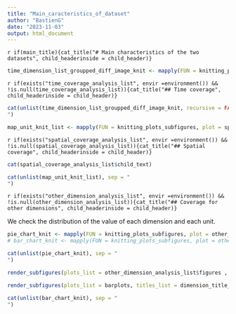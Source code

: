 ```yaml
---
title: "Main_caracteristics_of_dataset"
author: "BastienG"
date: "2023-11-03"
output: html_document
---
```


`r if(main_title){cat_title("# Main characteristics of the two datasets", child_headerinside = child_header)}`

```r

time_dimension_list_groupped_diff_image_knit <- mapply(FUN = knitting_plots_subfigures, plot = time_coverage_analysis_list$plots, title = time_coverage_analysis_list$titles, MoreArgs = list(folder = "Temporal", fig.pathinside = fig.path))

```

`r if(exists("time_coverage_analysis_list", envir =environment()) && !is.null(time_coverage_analysis_list)){cat_title("## Time coverage", child_headerinside = child_header)}`

```r

cat(unlist(time_dimension_list_groupped_diff_image_knit, recursive = FALSE), sep = "
")

```

\clearpage

```r

map_unit_knit_list <- mapply(FUN = knitting_plots_subfigures, plot = spatial_coverage_analysis_list$plots, title = spatial_coverage_analysis_list$titles)

```

`r if(exists("spatial_coverage_analysis_list", envir =environment()) && !is.null(spatial_coverage_analysis_list)){cat_title("## Spatial coverage", child_headerinside = child_header)}`

```r

cat(spatial_coverage_analysis_list$child_text)

cat(unlist(map_unit_knit_list), sep = "
")

```

\clearpage

`r if(exists("other_dimension_analysis_list", envir =environment()) && !is.null(other_dimension_analysis_list)){cat_title("## Coverage for other dimensions", child_headerinside = child_header)}`

We check the distribution of the value of each dimension and each unit.

```r

pie_chart_knit <- mapply(FUN = knitting_plots_subfigures, plot = other_dimension_analysis_list$figures, title = other_dimension_analysis_list$dimension_title_subfigures, MoreArgs = list(folder = "Piechartdimensions", fig.pathinside = fig.path))
# bar_chart_knit <- mapply(FUN = knitting_plots_subfigures, plot = other_dimension_analysis_list$barplots, title = other_dimension_analysis_list$dimension_title_subfigures, MoreArgs = list(folder = "Barplot", fig.pathinside = fig.path))

```

```r

cat(unlist(pie_chart_knit), sep = "
")

```

```r

render_subfigures(plots_list = other_dimension_analysis_list$figures , titles_list = other_dimension_analysis_list$dimension_title_subfigures, general_title = "Other dimensions")

```

```r

render_subfigures(plots_list = barplots, titles_list = dimension_title_subfigures, general_title = "Other dimensions")

```

```r

cat(unlist(bar_chart_knit), sep = "
")

```

\clearpage
